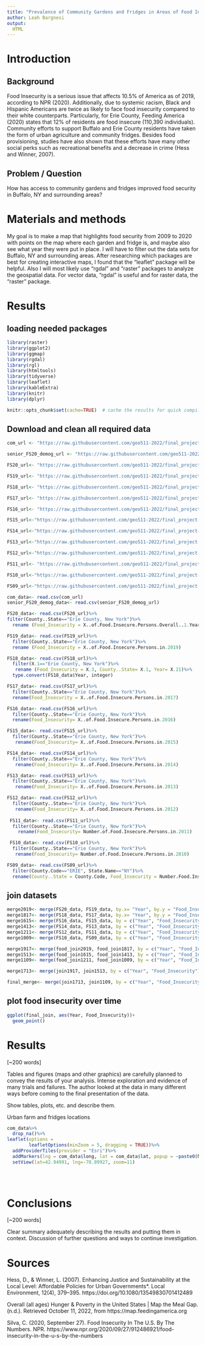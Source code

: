 ```yaml
---
title: "Prevalence of Community Gardens and Fridges in Areas of Food Insecurity in Buffalo, NY"
author: Leah Bargnesi
output:
  HTML
---
```


# Introduction

## Background
Food Insecurity is a serious issue that affects 10.5% of America as of 2019, according to NPR (2020). Additionally, due to systemic racism, Black and Hispanic Americans are twice as likely to face food insecurity compared to their white counterparts. Particularly, for Erie County, Feeding America (2020) states that 12% of residents are food insecure (110,390 individuals). Community efforts to support Buffalo and Erie County residents have taken the form of urban agriculture and community fridges. Besides food provisioning, studies have also shown that these efforts have many other social perks such as recreational benefits and a decrease in crime (Hess and Winner, 2007).

## Problem / Question

How has access to community gardens and fridges improved food security in Buffalo, NY and surrounding areas?

# Materials and methods

My goal is to  make a map that highlights food security from 2009 to 2020 with points on the map where each garden and fridge is, and maybe also see what year they were put in place. I will have to filter out the data sets for Buffalo, NY and surrounding areas. After researching which packages are best for creating interactive maps, I found that the "leaflet" package will be helpful. Also I will most likely use "rgdal" and "raster" packages to analyze the geospatial data. For vector data, "rgdal" is useful and for raster data, the "raster" package. 

# Results
## loading needed packages
```r
library(raster)
library(ggplot2)
library(ggmap)
library(rgdal)
library(rgl)
library(htmltools)
library(tidyverse)
library(leaflet)
library(kableExtra)
library(knitr)
library(dplyr)

knitr::opts_chunk$set(cache=TRUE)  # cache the results for quick compiling
```


## Download and clean all required data
```r

com_url <- "https://raw.githubusercontent.com/geo511-2022/final_project-LeahBargnesi/master/data/excel.csv"

senior_FS20_demog_url <- "https://raw.githubusercontent.com/geo511-2022/final_project-LeahBargnesi/master/data/State_of_Senior_Housing_Datasets%20(1)/State%20of%20Senior%20Hunger%20in%202020%20Demographic.csv"

FS20_url<- "https://raw.githubusercontent.com/geo511-2022/final_project-LeahBargnesi/master/data/Map_the_Meal_Gap_Data%20(1)/MMG2022_2020-2019Data_ToShare.csv"

FS19_url<- "https://raw.githubusercontent.com/geo511-2022/final_project-LeahBargnesi/master/data/Map_the_Meal_Gap_Data%20(1)/MMG2021_2019Data_ToShare.csv"

FS18_url<- "https://raw.githubusercontent.com/geo511-2022/final_project-LeahBargnesi/master/data/Map_the_Meal_Gap_Data%20(1)/MMG2020_2018Data_ToShare.csv"

FS17_url<- "https://raw.githubusercontent.com/geo511-2022/final_project-LeahBargnesi/master/data/Map_the_Meal_Gap_Data%20(1)/MMG2019_2017Data_ToShare.csv"

FS16_url<- "https://raw.githubusercontent.com/geo511-2022/final_project-LeahBargnesi/master/data/Map_the_Meal_Gap_Data%20(1)/MMG2018_2016Data_ToShare.csv"

FS15_url<-"https://raw.githubusercontent.com/geo511-2022/final_project-LeahBargnesi/master/data/Map_the_Meal_Gap_Data%20(1)/MMG2017_2015Data_ToShare.csv"

FS14_url<-"https://raw.githubusercontent.com/geo511-2022/final_project-LeahBargnesi/master/data/Map_the_Meal_Gap_Data%20(1)/MMG2016_2014Data_ToShare.csv"

FS13_url<-"https://raw.githubusercontent.com/geo511-2022/final_project-LeahBargnesi/master/data/Map_the_Meal_Gap_Data%20(1)/MMG2015_2013Data_ToShare.csv"

FS12_url<-"https://raw.githubusercontent.com/geo511-2022/final_project-LeahBargnesi/master/data/Map_the_Meal_Gap_Data%20(1)/MMG2014_2012Data_ToShare.csv"

FS11_url<- "https://raw.githubusercontent.com/geo511-2022/final_project-LeahBargnesi/master/data/Map_the_Meal_Gap_Data%20(1)/MMG2013_2011Data_ToShare.csv"

FS10_url<-"https://raw.githubusercontent.com/geo511-2022/final_project-LeahBargnesi/master/data/Map_the_Meal_Gap_Data%20(1)/MMG2012_2010Data_ToShare.csv"

FS09_url<-"https://raw.githubusercontent.com/geo511-2022/final_project-LeahBargnesi/master/data/Map_the_Meal_Gap_Data%20(1)/MMG2011_2009Data_ToShare.csv"

com_data<- read.csv(com_url)
senior_FS20_demog_data<- read.csv(senior_FS20_demog_url)

FS20_data<- read.csv(FS20_url)%>%
filter(County..State=="Erie County, New York")%>%
  rename (Food_Insecurity = X..of.Food.Insecure.Persons.Overall..1.Year.)

FS19_data<- read.csv(FS19_url)%>%
  filter(County..State=="Erie County, New York")%>%
  rename (Food_Insecurity = X..of.Food.Insecure.Persons.in.2019)

FS18_data<- read.csv(FS18_url)%>%
  filter(X.1=="Erie County, New York")%>%
   rename (Food_Insecurity = X.3, County..State= X.1, Year= X.21)%>%
  type.convert(FS18_data$Year, integer)

FS17_data<- read.csv(FS17_url)%>%
  filter(County..State=="Erie County, New York")%>%
  rename(Food_Insecurity = X..of.Food.Insecure.Persons.in.2017)

FS16_data<- read.csv(FS16_url)%>%
  filter(County..State=="Erie County, New York")%>%
  rename(Food_Insecurity= X..of.Food.Insecure.Persons.in.2016)

FS15_data<- read.csv(FS15_url)%>%
  filter(County..State=="Erie County, New York")%>%
   rename(Food_Insecurity= X..of.Food.Insecure.Persons.in.2015)

FS14_data<- read.csv(FS14_url)%>%
  filter(County..State=="Erie County, New York")%>%
   rename(Food_Insecurity= X..of.Food.Insecure.Persons.in.2014)

FS13_data<- read.csv(FS13_url)%>%
  filter(County..State=="Erie County, New York")%>%
   rename(Food_Insecurity= X..of.Food.Insecure.Persons.in.2013)

FS12_data<- read.csv(FS12_url)%>%
  filter(County..State=="Erie County, New York")%>%
   rename(Food_Insecurity= X..of.Food.Insecure.Persons.in.2012)
 
 FS11_data<- read.csv(FS11_url)%>%
  filter(County..State=="Erie County, New York")%>%
    rename(Food_Insecurity= Number.of.Food.Insecure.Persons.in.2011)

 FS10_data<- read.csv(FS10_url)%>%
  filter(County..State=="Erie County, New York")%>%
   rename(Food_Insecurity= Number.of.Food.Insecure.Persons.in.2010)

FS09_data<- read.csv(FS09_url)%>%
  filter(County.Code=="ERIE", State.Name=="NY")%>%
  rename(County..State = County.Code, Food_Insecurity = Number.Food.Insecure.Individuals)


```

## join datasets
```r
merge2019<- merge(FS20_data, FS19_data, by.x= "Year", by.y = "Food_Insecurity", all.x = TRUE, all.y = FALSE)
merge1817<- merge(FS18_data, FS17_data, by.x= "Year", by.y = "Food_Insecurity", all.x= TRUE, all.y = FALSE)
merge1615<- merge(FS16_data, FS15_data, by = c("Year", "Food_Insecurity"))
merge1413<- merge(FS14_data, FS13_data, by = c("Year", "Food_Insecurity"))
merge1211<- merge(FS12_data, FS11_data, by = c("Year", "Food_Insecurity"))
merge1009<- merge(FS10_data, FS09_data, by = c("Year", "Food_Insecurity"))

merge1917<- merge(food_join2019, food_join1817, by = c("Year", "Food_Insecurity"))
merge1513<- merge(food_join1615, food_join1413, by = c("Year", "Food_Insecurity"))
merge1109<- merge(food_join1211, food_join1009, by = c("Year", "Food_Insecurity"))

merge1713<- merge(join1917, join1513, by = c("Year", "Food_Insecurity"))

final_merge<- merge(join1713, join1109, by = c("Year", "Food_Insecurity"))

```
## plot food insecurity over time
```r
ggplot(final_join, aes(Year, Food_Insecurity))+
  geom_point()


```

# Results

[~200 words]

Tables and figures (maps and other graphics) are carefully planned to convey the results of your analysis. Intense exploration and evidence of many trials and failures. The author looked at the data in many different ways before coming to the final presentation of the data.

Show tables, plots, etc. and describe them.


Urban farm and fridges locations
```r
com_data%>%
  drop_na()%>%
leaflet(options = 
        leafletOptions(minZoom = 5, dragging = TRUE))%>%
  addProviderTiles(provider = "Esri")%>%
  addMarkers(lng = com_data$long, lat = com_data$lat, popup = ~paste0(Name, "<br/>", Type, "<br/>", Address, "<br/>", Start.Year))%>%
  setView(lat=42.94991, lng=-78.89927, zoom=11)

  
  


```


# Conclusions

[~200 words]

Clear summary adequately describing the results and putting them in context. Discussion of further questions and ways to continue investigation.


# Sources

Hess, D., & Winner, L. (2007). Enhancing Justice and Sustainability at the Local Level: Affordable Policies for Urban Governments*. Local Environment, 12(4), 379–395. https://doi.org/10.1080/13549830701412489

Overall (all ages) Hunger & Poverty in the United States | Map the Meal Gap. (n.d.). Retrieved October 11, 2022, from https://map.feedingamerica.org

Silva, C. (2020, September 27). Food Insecurity In The U.S. By The Numbers. NPR. https://www.npr.org/2020/09/27/912486921/food-insecurity-in-the-u-s-by-the-numbers
